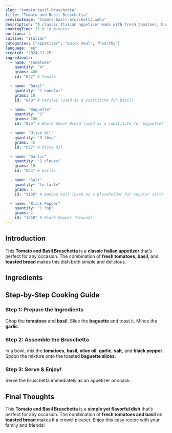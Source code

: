 ```yaml
---
slug: "tomato-basil-bruschetta"
title: "Tomato and Basil Bruschetta"
previewImage: "tomato-basil-bruschetta.webp"
description: "A classic Italian appetizer made with fresh tomatoes, basil, and toasted bread."
cookingTime: 15 # in minutes
portions: 4
cuisine: "Italian"
categories: ["appetizer", "quick meal", "healthy"]
language: "en"
created: "2024-11-25"
ingredients:
  - name: "Tomatoes"
    quantity: "4"
    grams: 400
    id: "642" # Tomato

  - name: "Basil"
    quantity: "1 handful"
    grams: 10
    id: "840" # Parsley (used as a substitute for basil)

  - name: "Baguette"
    quantity: "1"
    grams: 200
    id: "835" # Whole Wheat Bread (used as a substitute for baguette)

  - name: "Olive Oil"
    quantity: "3 tbsp"
    grams: 45
    id: "837" # Olive Oil

  - name: "Garlic"
    quantity: "2 cloves"
    grams: 10
    id: "644" # Garlic

  - name: "Salt"
    quantity: "to taste"
    grams: 1
    id: "1135" # Bamboo Salt (used as a placeholder for regular salt)

  - name: "Black Pepper"
    quantity: "1 tsp"
    grams: 2
    id: "1258" # Black Pepper (Ground)
---
```



## Introduction

This **Tomato and Basil Bruschetta** is a **classic Italian appetizer** that’s perfect for any occasion. The combination of **fresh tomatoes**, **basil**, and **toasted bread** makes this dish both simple and delicious.

## Ingredients

<IngredientsList
  ingredients={frontmatter.ingredients}
  portions={frontmatter.portions}
/>

## Step-by-Step Cooking Guide

### Step 1: Prepare the Ingredients

Chop the **tomatoes** and **basil**. Slice the **baguette** and toast it. Mince the **garlic**.

<CookingStep action="cutting-bread-tomato-garlic" />

### Step 2: Assemble the Bruschetta

In a bowl, mix the **tomatoes**, **basil**, **olive oil**, **garlic**, **salt**, and **black pepper**. Spoon the mixture onto the toasted **baguette slices**.

<CookingStep action="baguette-tomatos" />

### Step 3: Serve & Enjoy!

Serve the bruschetta immediately as an appetizer or snack.

## Final Thoughts

This **Tomato and Basil Bruschetta** is a **simple yet flavorful dish** that’s perfect for any occasion. The combination of **fresh tomatoes and basil** on **toasted bread** makes it a crowd-pleaser. Enjoy this easy recipe with your family and friends!

<NutritionFacts ingredients={frontmatter.ingredients} />
